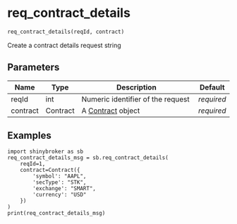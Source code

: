 # req_contract_details { #shinybroker.req_contract_details }

```python
req_contract_details(reqId, contract)
```

Create a contract details request string

## Parameters {.doc-section .doc-section-parameters}

| Name     | Type     | Description                                 | Default    |
|----------|----------|---------------------------------------------|------------|
| reqId    | int      | Numeric identifier of the request           | _required_ |
| contract | Contract | A [Contract](`shinybroker.Contract`) object | _required_ |

## Examples {.doc-section .doc-section-examples}

```
import shinybroker as sb
req_contract_details_msg = sb.req_contract_details(
    reqId=1,
    contract=Contract({
        'symbol': "AAPL",
        'secType': "STK",
        'exchange': "SMART",
        'currency': "USD"
    })
)
print(req_contract_details_msg)
```
